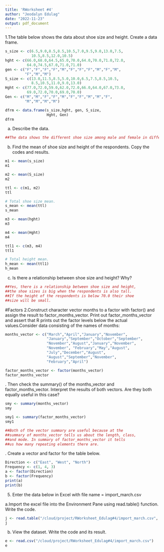 ```yaml
---
title: 'RWorksheet #4'
author: "Jeodalyn Edulag"
date: "2022-11-23"
output: pdf_document
---
```


\hfill\break
1.The table below shows the data about shoe size and height.
Create a data frame.

```r
s_size <- c(6.5,9.0,8.5,8.5,10.5,7.0,9.5,9.0,13.0,7.5,
            10.5,8.5,12.0,10.5)
hght <- c(66.0,68.0,64.5,65.0,70.0,64.0,70.0,71.0,72.0,
          64.0,74.5,67.0,71.0,71.0)
gen <- c("F","F","F","F","M","F","F","F","M","F","M",
         "F","M","M")
S_size <- c(13.0,11.5,8.5,5.0,10.0,6.5,7.5,8.5,10.5,
            8.5,10.5,11.0,9.0,13.0)
Hght <- c(77.0,72.0,59.0,62.0,72.0,66.0,64.0,67.0,73.0,
          69.0,72.0,70.0,69.0,70.0)
Gen <- c("M","M","F","F","M","F","F","M","M","F",
         "M","M","M","M")

dfrm <- data.frame(s_size,hght, gen, S_size, 
                   Hght, Gen)
dfrm

```

a. Describe the data.
```r
##The data shows the different shoe size among male and female in different heights.

```

b. Find the mean of shoe size and height of the respondents. Copy the codes and results.
```r
m1 <- mean(s_size)
m1

m2 <- mean(S_size)
m2

ttl <- c(m1, m2)
ttl

# Total shoe size mean.
s_mean <- mean(ttl)
s_mean

m3 <- mean(hght)
m3

m4 <- mean(Hght)
m4

ttl1 <- c(m3, m4)
ttl1

# Total height mean.
h_mean <- mean(ttl1)
h_mean

```

c. Is there a relationship between shoe size and height? Why?
```r
##Yes, there is a relationship between shoe size and height, 
##the shoe sizes is big when the respondents is also tall.
##If the height of the respondents is below 70.0 their shoe 
##size will be small.

```

#Factors
\hfill\break
2.Construct character vector months to a factor with factor() 
and assign the result to factor_months_vector. Print out 
factor_months_vector and assert that R prints out the 
factor levels below the actual values.Consider data 
consisting of the names of months:
```r
months_vector <- c("March","April","January","November",
                   "January","September","October","September",
                   "November","August","January","November",
                   "November", "February","May","August",
                   "July","December","August",
                   "August","September","November",
                   "February","April")

factor_months_vector <- factor(months_vector)
factor_months_vector

```

\hfill\break
3. Then check the summary() of the months_vector and 
factor_months_vector. Interpret the results of both vectors.
Are they both equally useful in this case?

```r
smy <- summary(months_vector)
smy

smy1 <- summary(factor_months_vector)
smy1

##Both of the vector summary are useful because at the 
##summary of months_vector tells us about the length, class, 
##and mode. In summary of factor_months_vector it tells 
##us how many repeating elements there are.

```

\hfill\break
4. Create a vector and factor for the table below.

```r

Direction <- c("East", "West", "North") 
Frequency <- c(1, 4, 3)
a <- factor(Direction)
b <- factor(Frequency)
print(a)
print(b)

```

5. Enter the data below in Excel with 
file name = import_march.csv

a.Import the excel file into the Environment Pane using
read.table() function. Write the code.
```r
j <- read.table("/cloud/project/RWorksheet_Edulag#4/import_march.csv", header= TRUE, sep= "," )
j

```

b. View the dataset. Write the code and its result.
```r
e <- read.csv("/cloud/project/RWorksheet_Edulag#4/import_march.csv")
e

```
